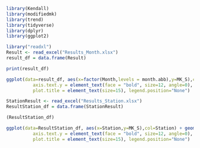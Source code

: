 ```{r}
library(Kendall)
library(modifiedmk)
library(trend)
library(tidyverse)
library(dplyr)
library(ggplot2)
```
```{r}
library("readxl")
Result <- read_excel("Results_Month.xlsx")
result_df = data.frame(Result)

print(result_df)
```
```{r}
ggplot(data=result_df, aes(x=factor(Month,levels = month.abb),y=MK_S),col=Month) + geom_col(fill = "brown", colour = "red") + labs(title = "Mann-Kendall Number per Month", y = "Mann-Kendall Number", x = "Month") +     theme(axis.text.x = element_text(face = "bold", size=12, angle = 30),
          axis.text.y = element_text(face = "bold", size=12, angle=0),
          plot.title = element_text(size=15), legend.position="None")
```
```{r}
StationResult <- read_excel("Results_Station.xlsx")
ResultStation_df = data.frame(StationResult)

(ResultStation_df)
```
```{r}
ggplot(data=ResultStation_df, aes(x=Station,y=MK_S),col=Station) + geom_col(fill = "brown", colour = "red") + labs(title = "Mann-Kendall Number per Station", y = "Mann-Kendall Number", x = "Station Name") +     theme(axis.text.x = element_text(face = "bold", size=12, angle = 30),
          axis.text.y = element_text(face = "bold", size=12, angle=0),
          plot.title = element_text(size=15), legend.position="None")
```